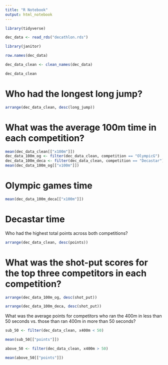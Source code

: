 ```yaml
---
title: "R Notebook"
output: html_notebook
---
```


```r
library(tidyverse)

dec_data <- read_rds("decathlon.rds")

library(janitor)

```

```r
row.names(dec_data)

dec_data_clean <- clean_names(dec_data)

dec_data_clean


```

# Who had the longest long jump?
```r
arrange(dec_data_clean, desc(long_jump))
```
# What was the average 100m time in each competition?

```r
mean(dec_data_clean[["x100m"]])
dec_data_100m_og <- filter(dec_data_clean, competition == "OlympicG")
dec_data_100m_deca <- filter(dec_data_clean, competition == "Decastar")
mean(dec_data_100m_og[["x100m"]])
```
# Olympic games time 

```r
mean(dec_data_100m_deca[["x100m"]])
```
# Decastar time

Who had the highest total points across both competitions?

```r
arrange(dec_data_clean, desc(points))
```
# What was the shot-put scores for the top three competitors in each competition?

```r
arrange(dec_data_100m_og, desc(shot_put))
```


```r
arrange(dec_data_100m_deca, desc(shot_put))
```
What was the average points for competitors who ran the 400m in less than 50 seconds vs. those than ran 400m in more than 50 seconds?

```r
sub_50 <- filter(dec_data_clean, x400m < 50)

mean(sub_50[["points"]])
```
```r
above_50 <- filter(dec_data_clean, x400m > 50)

mean(above_50[["points"]])
```






